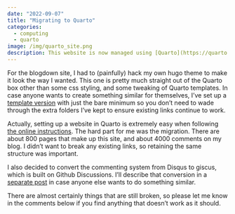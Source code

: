 ```yaml
---
date: "2022-09-07"
title: "Migrating to Quarto"
categories:
  - computing
  - quarto
image: /img/quarto_site.png
description: This website is now managed using [Quarto](https://quarto.org). It ran using blogdown for the last six years, and [various other platforms before that](/hyndsight/blogdown). But Quarto had a few advantages, and I wanted to learn how to do it, so here we are.
---
```



For the blogdown site, I had to (painfully) hack my own hugo theme to make it look the way I wanted. This one is pretty much straight out of the Quarto box other than some css styling, and some tweaking of Quarto templates. In case anyone wants to create something similar for themselves, I've set up a [template version](https://github.com/robjhyndman/quarto_website_template) with just the bare minimum so you don't need to wade through the extra folders I've kept to ensure existing links continue to work.

Actually, setting up a website in Quarto is extremely easy when following [the online instructions](https://quarto.org/docs/websites/). The hard part for me was the migration. There are about 800 pages that make up this site, and about 4000 comments on my blog. I didn't want to break any existing links, so retaining the same structure was important.

I also decided to convert the commenting system from Disqus to giscus, which is built on Github Discussions. I'll describe that conversion in a [separate post](disqus2giscus.qmd) in case anyone else wants to do something similar.

There are almost certainly things that are still broken, so please let me know in the comments below if you find anything that doesn't work as it should.
